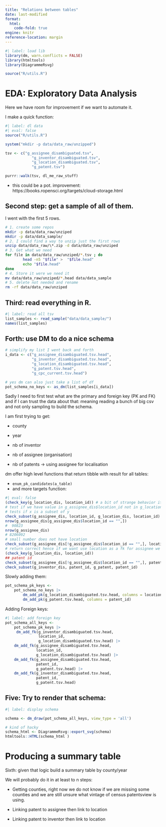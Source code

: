 ```yaml
---
title: "Relations between tables"
date: last-modified
format: 
  html:
    code-fold: true
engine: knitr
reference-location: margin
---
```



```r
#| label: load lib
library(dm, warn.conflicts = FALSE)
library(htmltools)
library(DiagrammeRsvg)

source("R/utils.R")
```

# EDA: Exploratory Data Analysis


Here we have room for improvement if we want to automate it.

I make a quick function:

```r
#| label: dl data
#| eval: false 
source("R/utils.R")

system("mkdir -p data/data_raw/unzipped")

tsv <- c("g_assignee_disambiguated.tsv",
            "g_inventor_disambiguated.tsv", 
            "g_location_disambiguated.tsv", 
            "g_patent.tsv")

purrr::walk(tsv, dl_me_raw_stuff)
```

 - this could be a pot. improvement: https://books.ropensci.org/targets/cloud-storage.html 

## Second step: get a sample of all of them. 

I went with the first 5 rows.   

```bash
# 1. create some repos
mkdir -p data/data_raw/unziped
mkdir -p data/data_sample/
# 2. I could find a way to unzip just the first rows
unzip data/data_raw/\*.zip -d data/data_raw/unziped
# 3. Get what we need
for file in data/data_raw/unziped/*.tsv ; do
        head -n5 "$file" >  "$file.head"
        echo "$file.head" 
done
# 4. Store it were we need it
mv data/data_raw/unziped/*.head data/data_sample
# 5. delete not needed and rename
rm -rf data/data_raw/unziped
```

## Third: read everything in R. 

```r
#| label: read all tsv
list_samples <- read_sample("data/data_sample/") 
names(list_samples)
``` 

## Forth: use DM to do a nice schema

```r
# simplify my list I went back and forth
i_data <- c("g_assignee_disambiguated.tsv.head",
            "g_inventor_disambiguated.tsv.head", 
            "g_location_disambiguated.tsv.head", 
            "g_patent.tsv.head",
            "g_cpc_current.tsv.head")

# yes dm can also just take a list of df
pot_schema_no_keys <- as_dm(list_samples[i_data])
```

Sadly I need to first test what are the primary and foreign key (PK and FK) and if I can trust the data about that: meaning reading a bunch of big csv and not only sampling to build the schema.

I am first trying to get:

- county

- year

- nb of inventor

- nb of assignee (organisation)

- nb of patents → using assignee for localisation


dm offer high level functions that return tibble with result for all tables:

- `enum_pk_candidates(a_table)`
- and more targets function:

```r
#| eval: false
(check_key(g_location_dis, location_id)) # a bit of strange behavior it return null on success?
# test if we have value in g_assignee_dis$location_id not in g_location_dis 
# tests if x is a subset of y
check_subset(g_assignee_dis, location_id, g_location_dis, location_id)
nrow(g_assignee_dis[g_assignee_dis$location_id == "",])
#  90823
nrow(g_assignee_dis)
# 8206092 
# small number does not have location 
check_subset(g_assignee_dis[!g_assignee_dis$location_id == "",], location_id, g_location_dis, location_id)
# return correct hence if we want use location as a fk for assignee we need to do that 
(check_key(g_location_dis, location_id)) 
## patent id 
check_subset(g_assignee_dis[!g_assignee_dis$location_id == "",], patent_id, g_patent, patent_id)
check_subset(g_inventor_dis, patent_id, g_patent, patent_id)
```

Slowly adding them:

```r
pot_schema_pk_keys <- 
    pot_schema_no_keys |>
        dm_add_pk(g_location_disambiguated.tsv.head, columns = location_id) |> 
        dm_add_pk(g_patent.tsv.head, columns = patent_id)
```


Adding Foreign keys:

```r
#| label: add foreign key
pot_schema_all_keys <- 
    pot_schema_pk_keys |>
     dm_add_fk(g_inventor_disambiguated.tsv.head, 
               location_id,
               g_location_disambiguated.tsv.head) |>
    dm_add_fk(g_assignee_disambiguated.tsv.head,
              location_id,
              g_location_disambiguated.tsv.head) |> 
    dm_add_fk(g_assignee_disambiguated.tsv.head,
              patent_id,
              g_patent.tsv.head) |>
    dm_add_fk(g_inventor_disambiguated.tsv.head,
              patent_id,
              g_patent.tsv.head)
```

## Five: Try to render that schema:

```r
#| label: display schema

schema <- dm_draw(pot_schema_all_keys, view_type = 'all')

# kind of hacky 
schema_html <- DiagrammeRsvg::export_svg(schema)
htmltools::HTML(schema_html )
```

# Producing a summary table

 Sixth: given that logic build a summary table by county/year

 We will probably do it in at least to n steps:

 - Getting counties, right now we do not know if we are missing some counties and we are still unsure what vintage of census patentsview is using.

 - Linking patent to assignee then link to location

 - Linking patent to inventor then link to location 

